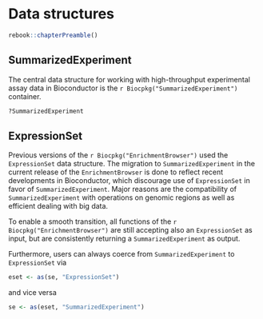 # Data structures {#chap:dstructs}

```r
rebook::chapterPreamble()
```

## SummarizedExperiment {#sec:SE}

The central data structure for working with high-throughput experimental assay
data in Bioconductor is the `r Biocpkg("SummarizedExperiment")` container.

```r
?SummarizedExperiment
```

## ExpressionSet

Previous versions of the `r Biocpkg("EnrichmentBrowser")` used the
`ExpressionSet` data structure.
The migration to `SummarizedExperiment` in the current release of the
`EnrichmentBrowser` is done to reflect recent developments in 
Bioconductor, which discourage use of `ExpressionSet` in favor of `SummarizedExperiment`.
Major reasons are the compatibility of `SummarizedExperiment` with 
operations on genomic regions as well as efficient dealing with big data.

To enable a smooth transition, all functions of the `r Biocpkg("EnrichmentBrowser")`
are still accepting also an `ExpressionSet` as input, but are consistently
returning a `SummarizedExperiment` as output.

Furthermore, users can always coerce from `SummarizedExperiment` to 
`ExpressionSet` via

```r
eset <- as(se, "ExpressionSet")
```

and vice versa

```r
se <- as(eset, "SummarizedExperiment")
```

